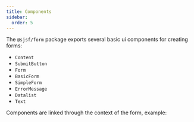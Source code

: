 ```yaml
---
title: Components
sidebar:
  order: 5
---
```




The `@sjsf/form` package exports several basic ui components for creating forms:

- `Content`
- `SubmitButton`
- `Form`
- `BasicForm`
- `SimpleForm`
- `ErrorMessage`
- `Datalist`
- `Text`

Components are linked through the context of the form, example:

<Code code={basicFromCode} lang="svelte" title="basic-form.svelte" />
